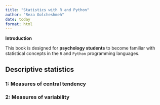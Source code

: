 ```yaml
---
title: "Statistics with R and Python"
author: "Reza Golcheshmeh"
date: today
format: html
---
```


**Introduction**

This book is designed for **psychology students** to become familiar with statistical concepts in the `R` and `Python` programming languages.

## Descriptive statistics

### 1: Measures of central tendency

### 2: Measures of variability
